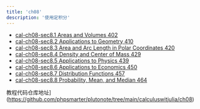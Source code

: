 ```yaml
---
title: 'ch08'
description: '使用定积分'
---
```





- [cal-ch08-sec8.1 Areas and Volumes 402](https://phpsmarter.github.io/plutonote/calculuswitjulia/ch08/cal-ch08-sec8.1.html)  
- [cal-ch08-sec8.2 Applications to Geometry 410](https://phpsmarter.github.io/plutonote/calculuswitjulia/ch08/cal-ch08-sec8.2.html)  
- [cal-ch08-sec8.3 Area and Arc Length in Polar Coordinates 420 ](https://phpsmarter.github.io/plutonote/calculuswitjulia/ch08/cal-ch08-sec8.3.html)  
- [cal-ch08-sec8.4 Density and Center of Mass 429](https://phpsmarter.github.io/plutonote/calculuswitjulia/ch08/cal-ch08-sec8.4.html)   
- [cal-ch08-sec8.5 Applications to Physics 439](https://phpsmarter.github.io/plutonote/calculuswitjulia/ch08/cal-ch08-sec8.5.html)   
- [cal-ch08-sec8.6 Applications to Economics 450](https://phpsmarter.github.io/plutonote/calculuswitjulia/ch08/cal-ch08-sec8.6.html)   
- [cal-ch08-sec8.7 Distribution Functions 457](https://phpsmarter.github.io/plutonote/calculuswitjulia/ch08/cal-ch08-sec8.7.html)   
- [cal-ch08-sec8.8 Probability, Mean, and Median 464](https://phpsmarter.github.io/plutonote/calculuswitjulia/ch08/cal-ch08-sec8.8.html) 



教程代码仓库地址](https://github.com/phpsmarter/plutonote/tree/main/calculuswitjulia/ch08)